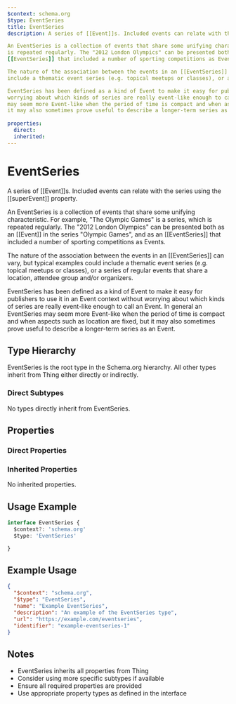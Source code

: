 ```yaml
---
$context: schema.org
$type: EventSeries
title: EventSeries
description: A series of [[Event]]s. Included events can relate with the series using the [[superEvent]] property.

An EventSeries is a collection of events that share some unifying characteristic. For example, "The Olympic Games" is a series, which
is repeated regularly. The "2012 London Olympics" can be presented both as an [[Event]] in the series "Olympic Games", and as an
[[EventSeries]] that included a number of sporting competitions as Events.

The nature of the association between the events in an [[EventSeries]] can vary, but typical examples could
include a thematic event series (e.g. topical meetups or classes), or a series of regular events that share a location, attendee group and/or organizers.

EventSeries has been defined as a kind of Event to make it easy for publishers to use it in an Event context without
worrying about which kinds of series are really event-like enough to call an Event. In general an EventSeries
may seem more Event-like when the period of time is compact and when aspects such as location are fixed, but
it may also sometimes prove useful to describe a longer-term series as an Event.
   
properties:
  direct:
  inherited:
---
```

# EventSeries

A series of [[Event]]s. Included events can relate with the series using the [[superEvent]] property.

An EventSeries is a collection of events that share some unifying characteristic. For example, "The Olympic Games" is a series, which
is repeated regularly. The "2012 London Olympics" can be presented both as an [[Event]] in the series "Olympic Games", and as an
[[EventSeries]] that included a number of sporting competitions as Events.

The nature of the association between the events in an [[EventSeries]] can vary, but typical examples could
include a thematic event series (e.g. topical meetups or classes), or a series of regular events that share a location, attendee group and/or organizers.

EventSeries has been defined as a kind of Event to make it easy for publishers to use it in an Event context without
worrying about which kinds of series are really event-like enough to call an Event. In general an EventSeries
may seem more Event-like when the period of time is compact and when aspects such as location are fixed, but
it may also sometimes prove useful to describe a longer-term series as an Event.
   

## Type Hierarchy

EventSeries is the root type in the Schema.org hierarchy. All other types inherit from Thing either directly or indirectly.

### Direct Subtypes

No types directly inherit from EventSeries.

## Properties

### Direct Properties



### Inherited Properties

No inherited properties.

## Usage Example

```typescript
interface EventSeries {
  $context?: 'schema.org'
  $type: 'EventSeries'

}
```

## Example Usage

```json
{
  "$context": "schema.org",
  "$type": "EventSeries",
  "name": "Example EventSeries",
  "description": "An example of the EventSeries type",
  "url": "https://example.com/eventseries",
  "identifier": "example-eventseries-1"
}
```

## Notes

- EventSeries inherits all properties from Thing
- Consider using more specific subtypes if available
- Ensure all required properties are provided
- Use appropriate property types as defined in the interface